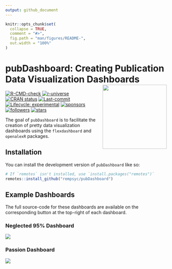 ```yaml
---
output: github_document
---
```


<!-- README.md is generated from README.Rmd. Please edit that file -->

```r
knitr::opts_chunk$set(
  collapse = TRUE,
  comment = "#>",
  fig.path = "man/figures/README-",
  out.width = "100%"
)
```

# pubDashboard: Creating Publication Data Visualization Dashboards <img src='man/figures/logo.png' align="right" height="139" style="float:right; height:200px;" />

<!-- badges: start -->
[![R-CMD-check](https://github.com/rempsyc/pubDashboard/actions/workflows/R-CMD-check.yaml/badge.svg)](https://github.com/rempsyc/pubDashboard/actions)
[![r-universe](https://rempsyc.r-universe.dev/badges/pubDashboard)](https://rempsyc.r-universe.dev/ui/#package:pubDashboard)
[![CRAN status](https://www.r-pkg.org/badges/version/pubDashboard)](https://CRAN.R-project.org/package=pubDashboard)
[![Last-commit](https://img.shields.io/github/last-commit/rempsyc/pubDashboard)](https://github.com/rempsyc/pubDashboard/commits/main)
[![Lifecycle: experimental](https://img.shields.io/badge/lifecycle-experimental-orange.svg)](https://lifecycle.r-lib.org/articles/stages.html#experimental)
[![sponsors](https://img.shields.io/github/sponsors/rempsyc)](https://github.com/sponsors/rempsyc)
[![followers](https://img.shields.io/github/followers/rempsyc?style=social)](https://github.com/rempsyc?tab=followers)
[![stars](https://img.shields.io/github/stars/rempsyc/pubDashboard?style=social)](https://github.com/rempsyc/pubDashboard/stargazers)
<!-- badges: end -->

The goal of `pubDashboard` is to facilitate the creation of pretty data visualization dashboards using the `flexdashboard` and `openalexR` packages.

## Installation

You can install the development version of `pubDashboard` like so:

``` r
# If `remotes` isn't installed, use `install.packages("remotes")`
remotes::install_github("rempsyc/pubDashboard")
```

## Example Dashboards

The full source-code for these dashboards are available on the corresponding button at the top-right of each dashboard.

### Neglected 95% Dashboard

[![](man/figures/n95.png)](https://remi-theriault.com/dashboards/neglected_95)

### Passion Dashboard

[![](man/figures/passion.png)](https://remi-theriault.com/dashboards/passion)

